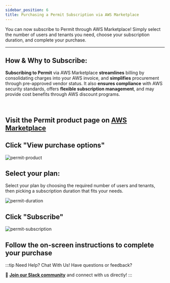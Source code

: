 ```yaml
---
sidebar_position: 6
title: Purchasing a Permit Subscription via AWS Marketplace
---
```


You can now subscribe to Permit through AWS Marketplace! Simply select the number of users and tenants you need, choose your
subscription duration, and complete your purchase.


---

## How & Why to Subscribe:

**Subscribing to Permit** via AWS Marketplace **streamlines** billing by consolidating charges into your AWS invoice, and **simplifies**
procurement through pre-approved vendor status. It also **ensures compliance** with AWS security standards, offers **flexible
subscription management**, and may provide cost benefits through AWS discount programs.

<br />

<TimelineWrapper>
<TimelineStep>

## Visit the Permit product page on **[AWS Marketplace](https://aws.amazon.com/marketplace/pp/prodview-cdx4cnx5jjc6u?sr=0-8&ref_=beagle&applicationId=AWSMPContessa)**

</TimelineStep>
<TimelineStep>

## Click "View purchase options"

![permit-product](/img/aws-marketplace/permit-product.png)

</TimelineStep>
<TimelineStep>

## Select your plan:

Select your plan by choosing the required number of users and tenants, then picking a subscription duration that fits your needs.

![permit-duration](/img/aws-marketplace/duration.png)

</TimelineStep>
<TimelineStep>

## Click "Subscribe"

![permit-subscription](/img/aws-marketplace/subscribe.png)

</TimelineStep>
<TimelineStep>

## Follow the on-screen instructions to complete your purchase

</TimelineStep>
</TimelineWrapper>

:::tip Need Help? Chat With Us!
Have questions or feedback?

🔗 **[Join our Slack community](https://permit-io.slack.com/join/shared_invite/zt-nz6yjgnp-RlP9rtOPwO0n0aH_vLbmBQ#/shared-invite/email)** and connect with us directly!
:::
